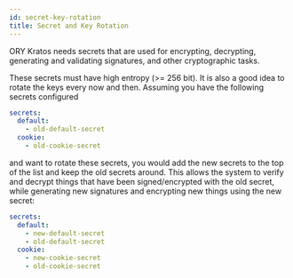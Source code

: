 ```yaml
---
id: secret-key-rotation
title: Secret and Key Rotation
---
```


ORY Kratos needs secrets that are used for encrypting, decrypting, generating and validating signatures, and other
cryptographic tasks.

These secrets must have high entropy (>= 256 bit). It is also a good idea to rotate the keys every now and then.
Assuming you have the following secrets configured

```yaml title="path/to/kratos/config.yml
secrets:
  default:
    - old-default-secret
  cookie:
    - old-cookie-secret
```

and want to rotate these secrets, you would add the new secrets to the top of the list and keep the old secrets
around. This allows the system to verify and decrypt things that have been signed/encrypted with the old secret,
while generating new signatures and encrypting new things using the new secret:

```yaml title="path/to/kratos/config.yml
secrets:
  default:
    - new-default-secret
    - old-default-secret
  cookie:
    - new-cookie-secret
    - old-cookie-secret
```

